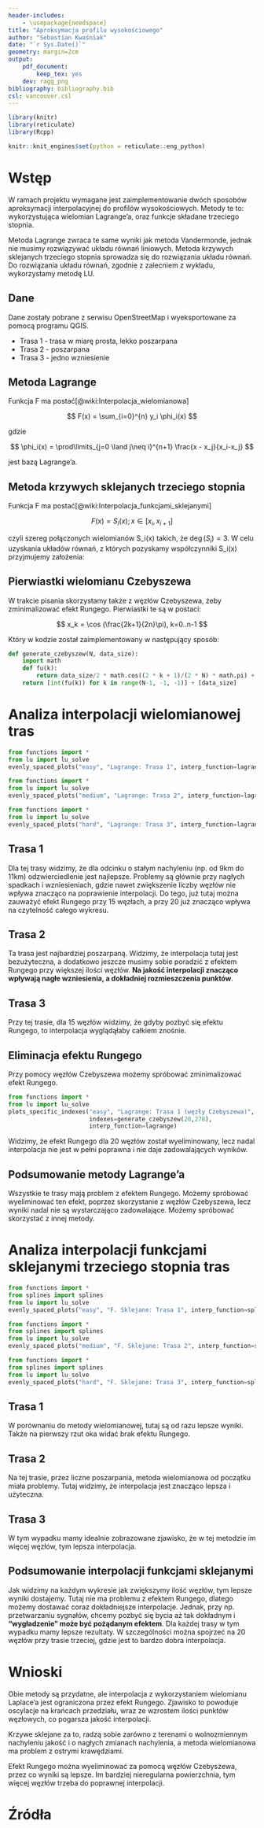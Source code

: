 ```yaml
---
header-includes:
    - \usepackage{needspace}
title: "Aproksymacja profilu wysokościowego"
author: "Sebastian Kwaśniak"
date: "`r Sys.Date()`"
geometry: margin=2cm
output:
    pdf_document:
        keep_tex: yes
    dev: ragg_png
bibliography: bibliography.bib
csl: vancouver.csl
---
```


```r
library(knitr)
library(reticulate)
library(Rcpp)

knitr::knit_engines$set(python = reticulate::eng_python)
```

# Wstęp

W ramach projektu wymagane jest zaimplementowanie dwóch sposobów aproksymacji interpolacyjnej
do profilów wysokościowych. Metody te to: wykorzystująca wielomian Lagrange'a, oraz
funkcje składane trzeciego stopnia.

Metoda Lagrange zwraca te same wyniki
jak metoda Vandermonde, jednak nie musimy rozwiązywać układu równań liniowych.
Metoda krzywych sklejanych trzeciego stopnia sprowadza się do rozwiązania
układu równań. Do rozwiązania układu równań, zgodnie z zalecniem z wykładu, wykorzystamy metodę LU.

## Dane

Dane zostały pobrane z serwisu OpenStreetMap i wyeksportowane za pomocą programu QGIS.

- Trasa 1 - trasa w miarę prosta, lekko poszarpana
- Trasa 2 - poszarpana
- Trasa 3 - jedno wzniesienie

## Metoda Lagrange

Funkcja F ma postać[@wiki:Interpolacja_wielomianowa]

$$
F(x) = \sum_{i=0}^{n} y_i \phi_i(x)
$$

gdzie

$$
\phi_i(x) = \prod\limits_{j=0 \land j\neq i}^{n+1} \frac{x - x_j}{x_i-x_j}
$$

jest bazą Lagrange'a.

## Metoda krzywych sklejanych trzeciego stopnia

Funkcja F ma postać[@wiki:Interpolacja_funkcjami_sklejanymi]

$$
F(x) = S_i(x); x \in [x_i, x_{i+1}]
$$

czyli szereg połączonych wielomianów S_i(x) takich, że $\deg(S_i)=3$.
W celu uzyskania układów równań, z których pozyskamy współczynniki
S_i(x) przyjmujemy założenia:

\begin{flalign*}
S_i(x_i)&=y_i \\
S_i(x_{i+1}) &= y_{i+1} \\
S'_{j-1}(x_i) &= S'_j(x_i);x = 1..n-1 \\
S''_{j-1}(x_i) &= S''_j(x_i);x = 1..n-1 \\
S''_0(x_0)&=0 \\
S''_0(x_n)&=0
\end{flalign*}

## Pierwiastki wielomianu Czebyszewa

W trakcie pisania skorzystamy także z węzłów Czebyszewa, żeby zminimalizować efekt Rungego.
Pierwiastki te są w postaci:

$$
x_k = \cos (\frac{2k+1}{2n}\pi), k=0..n-1
$$

Który w kodzie został zaimplementowany w następujący sposób:

```python
def generate_czebyszew(N, data_size):
    import math
    def fu(k):
        return data_size/2 * math.cos((2 * k + 1)/(2 * N) * math.pi) + data_size/2
    return [int(fu(k)) for k in range(N-1, -1, -1)] + [data_size]
```

# Analiza interpolacji wielomianowej tras

```python
from functions import *
from lu import lu_solve
evenly_spaced_plots("easy", "Lagrange: Trasa 1", interp_function=lagrange)
```

```python
from functions import *
from lu import lu_solve
evenly_spaced_plots("medium", "Lagrange: Trasa 2", interp_function=lagrange)
```

```python
from functions import *
from lu import lu_solve
evenly_spaced_plots("hard", "Lagrange: Trasa 3", interp_function=lagrange)
```

## Trasa 1

Dla tej trasy widzimy, że dla odcinku o stałym nachyleniu (np. od 9km do 11km)
odzwierciedlenie jest najlepsze. Problemy są głównie przy nagłych spadkach i wzniesieniach,
gdzie nawet zwiększenie liczby węzłów nie wpływa znacząco na poprawienie interpolacji.
Do tego, już tutaj można zauważyć efekt Rungego przy 15 węzłach, a przy 20 już znacząco
wpływa na czytelność całego wykresu.

## Trasa 2

Ta trasa jest najbardziej poszarpaną. Widzimy, że interpolacja tutaj jest bezużyteczna,
a dodatkowo jeszcze musimy sobie poradzić z efektem Rungego przy większej ilości
węzłów. **Na jakość interpolacji znacząco wpływają nagłe wzniesienia, a dokładniej rozmieszczenia punktów**.

## Trasa 3

Przy tej trasie, dla 15 węzłów widzimy, że gdyby pozbyć się efektu Rungego, to interpolacja wyglądąłaby całkiem znośnie.


## Eliminacja efektu Rungego

Przy pomocy węzłów Czebyszewa możemy spróbować zminimalizować efekt Rungego.

```python
from functions import *
from lu import lu_solve
plots_specific_indexes("easy", "Lagrange: Trasa 1 (węzły Czebyszewa)",
                       indexes=generate_czebyszew(20,278),
                       interp_function=lagrange)
```

Widzimy, że efekt Rungego dla 20 węzłów został wyeliminowany, lecz nadal interpolacja nie jest w pełni poprawna
i nie daje zadowalających wyników.

## Podsumowanie metody Lagrange'a

Wszystkie te trasy mają problem z efektem Rungego. Możemy spróbować wyeliminować ten efekt, poprzez skorzystanie z
węzłów Czebyszewa, lecz wyniki nadal nie są wystarczająco zadowalające. Możemy spróbować skorzystać z innej metody.

# Analiza interpolacji funkcjami sklejanymi trzeciego stopnia tras

```python
from functions import *
from splines import splines
from lu import lu_solve
evenly_spaced_plots("easy", "F. Sklejane: Trasa 1", interp_function=splines)
```

```python
from functions import *
from splines import splines
from lu import lu_solve
evenly_spaced_plots("medium", "F. Sklejane: Trasa 2", interp_function=splines)
```

```python
from functions import *
from splines import splines
from lu import lu_solve
evenly_spaced_plots("hard", "F. Sklejane: Trasa 3", interp_function=splines)
```

## Trasa 1

W porównaniu do metody wielomianowej, tutaj są od razu lepsze wyniki. Także na pierwszy rzut oka widać
brak efektu Rungego.

## Trasa 2

Na tej trasie, przez liczne poszarpania, metoda wielomianowa od początku miała problemy. Tutaj widzimy, że
interpolacja jest znacząco lepsza i użyteczna.

## Trasa 3

W tym wypadku mamy idealnie zobrazowane zjawisko, że w tej metodzie im więcej węzłów, tym lepsza interpolacja.

## Podsumowanie interpolacji funkcjami sklejanymi

Jak widzimy na każdym wykresie jak zwiększymy ilość węzłów, tym lepsze wyniki dostajemy.
Tutaj nie ma problemu z efektem Rungego, dlatego możemy dostawać coraz dokładniejsze interpolacje.
Jednak, przy np. przetwarzaniu sygnałów, chcemy pozbyć się bycia aż tak dokładnym i
**"wygładzenie" może być pożądanym efektem**. Dla każdej trasy w tym wypadku mamy lepsze rezultaty. W szczególności
można spojrzeć na 20 węzłów przy trasie trzeciej, gdzie jest to bardzo dobra interpolacja.

# Wnioski

Obie metody są przydatne, ale interpolacja z wykorzystaniem wielomianu Laplace'a jest
ograniczona przez efekt Rungego. Zjawisko to powoduje oscylacje na krańcach przedziału,
wraz ze wzrostem ilości punktów węzłowych, co pogarsza jakość interpolacji.

Krzywe sklejane za to, radzą sobie zarówno z terenami o wolnozmiennym nachyleniu jakość
i o nagłych zmianach nachylenia, a metoda wielomianowa ma problem z ostrymi krawędziami.

Efekt Rungego można wyeliminować za pomocą węzłów Czebyszewa, przez co wyniki są lepsze.
Im bardziej nieregularna powierzchnia, tym więcej węzłów trzeba do poprawnej interpolacji.


# Źródła
